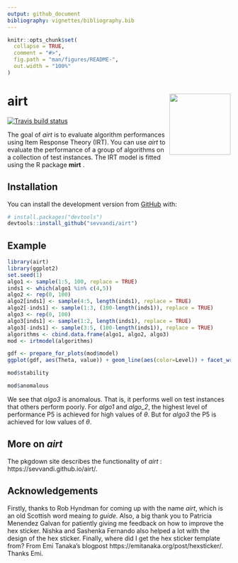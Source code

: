 ```yaml
---
output: github_document
bibliography: vignettes/bibliography.bib
---
```


<!-- README.md is generated from README.Rmd. Please edit that file -->

```r
knitr::opts_chunk$set(
  collapse = TRUE,
  comment = "#>",
  fig.path = "man/figures/README-",
  out.width = "100%"
)
```

# airt <img src='man/figures/logo.png' align="right" height="138" />
  

<!-- badges: start -->
  [![Travis build status](https://travis-ci.org/sevvandi/airt.svg?branch=master)](https://travis-ci.org/sevvandi/airt)
  <!-- badges: end -->
  
The goal of _airt_ is to evaluate algorithm performances using Item Response Theory (IRT). You can use _airt_ to evaluate the performance of a group of algorithms on a collection of test instances.  The IRT model is fitted using the R package __mirt__ . 

## Installation

<!-- You can install the released version of airt from [CRAN](https://CRAN.R-project.org) with: -->

<!-- ``` r -->
<!-- install.packages("airt") -->
<!-- ``` -->

You can install the development version from [GitHub](https://github.com/) with:

``` r
# install.packages("devtools")
devtools::install_github("sevvandi/airt")
```
## Example
```r
library(airt)
library(ggplot2)
set.seed(1)
algo1 <- sample(1:5, 100, replace = TRUE)
inds1 <- which(algo1 %in% c(4,5))
algo2 <- rep(0, 100)
algo2[inds1] <- sample(4:5, length(inds1), replace = TRUE)
algo2[-inds1] <- sample(1:3, (100-length(inds1)), replace = TRUE)
algo3 <- rep(0, 100)
algo3[inds1] <- sample(1:2, length(inds1), replace = TRUE)
algo3[-inds1] <- sample(3:5, (100-length(inds1)), replace = TRUE)
algorithms <- cbind.data.frame(algo1, algo2, algo3)
mod <- irtmodel(algorithms)

gdf <- prepare_for_plots(mod$model)
ggplot(gdf, aes(Theta, value)) + geom_line(aes(color=Level)) + facet_wrap(.~Algorithm) + ylab("Probability") + ggtitle("Algorithm Trace Lines") + theme_bw()

mod$stability

mod$anomalous
```
We see that _algo3_ is anomalous. That is, it performs well on test instances that others perform poorly. For _algo1_ and _algo_2_,  the highest level of performance P5 is achieved for high values of $\theta$. But for _algo3_ the P5 is achieved for low values of $\theta$.  


## More on _airt_
The pkgdown site describes the functionality of _airt_ : https://sevvandi.github.io/airt/.

## Acknowledgements
Firstly, thanks to Rob Hyndman for coming up with the name _airt_, which is an old Scottish word meaing _to guide_. Also, a big thank you to Patricia Menendez Galvan for patiently giving me feedback on how to improve the hex sticker. Nishka and Sashenka Fernando also helped a lot with the design of the hex sticker. Finally, where did I get the hex sticker template from? From Emi Tanaka's blogpost https://emitanaka.org/post/hexsticker/. Thanks Emi. 
